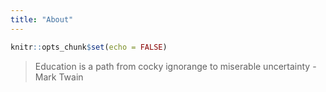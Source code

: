 ```yaml
---
title: "About"
---
```


```r
knitr::opts_chunk$set(echo = FALSE)
```

> Education is a path from cocky ignorange to miserable uncertainty - Mark Twain